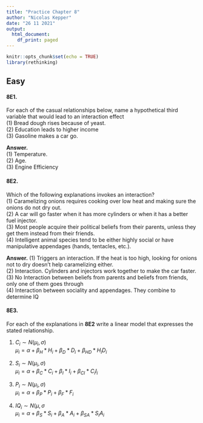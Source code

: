 ```yaml
---
title: "Practice Chapter 8"
author: "Nicolas Kepper"
date: "26 11 2021"
output:
  html_document:
    df_print: paged
---
```


```r
knitr::opts_chunk$set(echo = TRUE)
library(rethinking)
```

## Easy

#### 8E1.
For each of the casual relationships below, name a hypothetical third variable
that would lead to an interaction effect    
  (1) Bread dough rises because of yeast.  
  (2) Education leads to higher income  
  (3) Gasoline makes a car go.  
  
**Answer.**  
  (1) Temperature.  
  (2) Age.   
  (3) Engine Efficiency  
  
#### 8E2.  
Which of the following explanations invokes an interaction?  
  (1) Caramelizing onions requires cooking over low heat and making sure the 
  onions do not dry out.  
  (2) A car will go faster when it has more cylinders or when it has a better 
  fuel injector.  
  (3) Most people acquire their political beliefs from their parents, unless 
  they get them instead from their friends.  
  (4) Intelligent animal species tend to be either highly social or have 
  manipulative appendages (hands, tentacles, etc.).  

**Answer.**
  (1) Triggers an interaction. If the heat is too high, looking for onions not to
  dry doesn't help caramelizing either.  
  (2) Interaction. Cylinders and injectors work together to make the car faster.  
  (3) No Interaction between beliefs from parents and beliefs from friends, only
  one of them goes through  
  (4) Interaction between sociality and appendages. They combine to determine IQ  
  
#### 8E3.
For each of the explanations in **8E2** write a linear model that expresses the
stated relationship.

(1)  
$C_i \sim {N}(\mu_i, \sigma)$  
$\mu_i = \alpha + \beta_H * H_i + \beta_D * D_i + \beta_{HD} * H_iD_i$  

(2)  
$S_i \sim {N}(\mu_i, \sigma)$  
$\mu_i = \alpha + \beta_C * C_i + \beta_I * I_i + \beta_{CI} * C_iI_i$  

(3)  
$P_i \sim  {N}(\mu_i, \sigma)$  
$\mu_i = \alpha + \beta_P * P_i + \beta_F * F_i$  

(4)  
$IQ_i \sim {N}(\mu, \sigma$  
$\mu_i = \alpha + \beta_S * S_i + \beta_A * A_i + \beta_{SA} * S_iA_i$  
